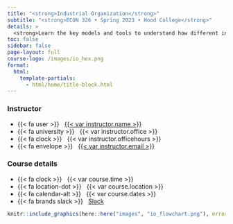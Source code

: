 ```yaml
---
title: "<strong>Industrial Organization</strong>"
subtitle: "<strong>ECON 326 • Spring 2023 • Hood College</strong>"
details: >
  <strong>Learn the key models and tools to understand how different industries are organized, perform, and are regulated</strong><br><br>By the end of this course, you will:<ol><li>Apply key economic models of markets: perfect competition, monopoly, monopolistic competition, oligopoly (Bertrand, Cournot, and Stackelberg competition), and contestable markets</li><li>Identify key concepts and legal regimes in antitrust and regulation</li><li>Simulate strategic and game theoretic interactions and apply them to industry behavior</li></ol>
toc: false
sidebar: false
page-layout: full
course-logo: /images/io_hex.png
format:
  html:
    template-partials:
      - html/home/title-block.html
---
```


::: home

::: {.grid .course-details}
::: {.g-col-6}
### Instructor

- {{< fa user >}} &nbsp; [{{< var instructor.name >}}]({{< var instructor.url >}})
-   {{< fa university >}} &nbsp; {{< var instructor.office >}}
-   {{< fa clock >}} &nbsp; {{< var instructor.officehours >}}
- {{< fa envelope >}} &nbsp; <a href="mailto:{{< var instructor.email >}}">{{< var instructor.email >}}</a>
:::

::: {.g-col-6}
### Course details

- {{< fa clock >}} &nbsp; {{< var course.time >}}
- {{< fa location-dot >}} &nbsp; {{< var course.location >}}
- {{< fa calendar-alt >}} &nbsp; {{< var course.dates >}}
-   {{< fa brands slack >}} &nbsp; [Slack](%7B%7B%3C%20var%20course.slack%20%3E%7D%7D)
:::

:::
```r
knitr::include_graphics(here::here("images", "io_flowchart.png"), error = FALSE)
```
:::

